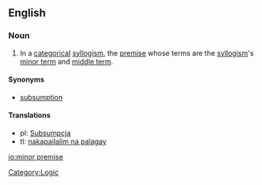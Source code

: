 ==English==

===Noun===
{{en-noun|sg=[[minor]] [[premise]]|s}}

#{{logic}} In a [[categorical]] [[syllogism]], the [[premise]] whose terms are the [[syllogism]]'s [[minor term]] and [[middle term]]. 

====Synonyms====
*[[subsumption]]

====Translations====
*pl: [[Subsumpcja]]
*tl: [[nakapailalim na palagay]]

[[Category:Logic]]

[[io:minor premise]]